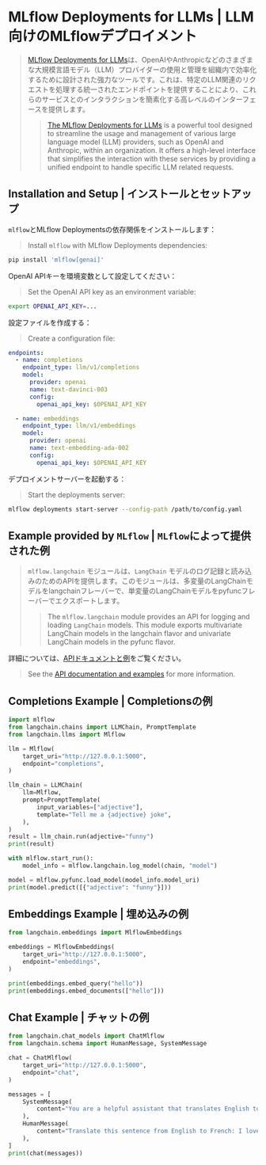 # MLflow Deployments for LLMs | LLM向けのMLflowデプロイメント

> [MLflow Deployments for LLMs](https://www.mlflow.org/docs/latest/llms/deployments/index.html)は、OpenAIやAnthropicなどのさまざまな大規模言語モデル（LLM）プロバイダーの使用と管理を組織内で効率化するために設計された強力なツールです。これは、特定のLLM関連のリクエストを処理する統一されたエンドポイントを提供することにより、これらのサービスとのインタラクションを簡素化する高レベルのインターフェースを提供します。
>
> > [The MLflow Deployments for LLMs](https://www.mlflow.org/docs/latest/llms/deployments/index.html) is a powerful tool designed to streamline the usage and management of various large
> > language model (LLM) providers, such as OpenAI and Anthropic, within an organization. It offers a high-level interface
> > that simplifies the interaction with these services by providing a unified endpoint to handle specific LLM related requests.

## Installation and Setup | インストールとセットアップ

`mlflow`とMLflow Deploymentsの依存関係をインストールします：

> Install `mlflow` with MLflow Deployments dependencies:

```sh
pip install 'mlflow[genai]'
```

OpenAI APIキーを環境変数として設定してください：

> Set the OpenAI API key as an environment variable:

```sh
export OPENAI_API_KEY=...
```

設定ファイルを作成する：

> Create a configuration file:

```yaml
endpoints:
  - name: completions
    endpoint_type: llm/v1/completions
    model:
      provider: openai
      name: text-davinci-003
      config:
        openai_api_key: $OPENAI_API_KEY

  - name: embeddings
    endpoint_type: llm/v1/embeddings
    model:
      provider: openai
      name: text-embedding-ada-002
      config:
        openai_api_key: $OPENAI_API_KEY
```

デプロイメントサーバーを起動する：

> Start the deployments server:

```sh
mlflow deployments start-server --config-path /path/to/config.yaml
```

## Example provided by `MLflow` | `MLflow`によって提供された例

> `mlflow.langchain` モジュールは、`LangChain` モデルのログ記録と読み込みのためのAPIを提供します。このモジュールは、多変量のLangChainモデルをlangchainフレーバーで、単変量のLangChainモデルをpyfuncフレーバーでエクスポートします。
>
> > The `mlflow.langchain` module provides an API for logging and loading `LangChain` models.
> > This module exports multivariate LangChain models in the langchain flavor and univariate LangChain
> > models in the pyfunc flavor.

詳細については、[APIドキュメントと例](https://www.mlflow.org/docs/latest/python_api/mlflow.langchain)をご覧ください。

> See the [API documentation and examples](https://www.mlflow.org/docs/latest/python_api/mlflow.langchain) for more information.

## Completions Example | Completionsの例

```python
import mlflow
from langchain.chains import LLMChain, PromptTemplate
from langchain.llms import Mlflow

llm = Mlflow(
    target_uri="http://127.0.0.1:5000",
    endpoint="completions",
)

llm_chain = LLMChain(
    llm=Mlflow,
    prompt=PromptTemplate(
        input_variables=["adjective"],
        template="Tell me a {adjective} joke",
    ),
)
result = llm_chain.run(adjective="funny")
print(result)

with mlflow.start_run():
    model_info = mlflow.langchain.log_model(chain, "model")

model = mlflow.pyfunc.load_model(model_info.model_uri)
print(model.predict([{"adjective": "funny"}]))
```

## Embeddings Example | 埋め込みの例

```python
from langchain.embeddings import MlflowEmbeddings

embeddings = MlflowEmbeddings(
    target_uri="http://127.0.0.1:5000",
    endpoint="embeddings",
)

print(embeddings.embed_query("hello"))
print(embeddings.embed_documents(["hello"]))
```

## Chat Example | チャットの例

```python
from langchain.chat_models import ChatMlflow
from langchain.schema import HumanMessage, SystemMessage

chat = ChatMlflow(
    target_uri="http://127.0.0.1:5000",
    endpoint="chat",
)

messages = [
    SystemMessage(
        content="You are a helpful assistant that translates English to French."
    ),
    HumanMessage(
        content="Translate this sentence from English to French: I love programming."
    ),
]
print(chat(messages))
```
